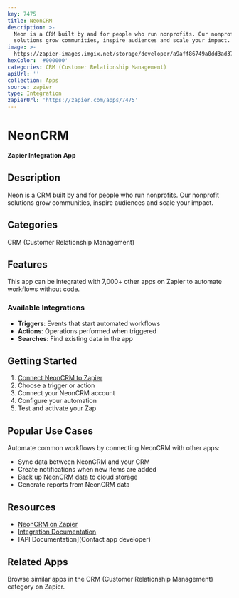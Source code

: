 ```yaml
---
key: 7475
title: NeonCRM
description: >-
  Neon is a CRM built by and for people who run nonprofits. Our nonprofit
  solutions grow communities, inspire audiences and scale your impact.
image: >-
  https://zapier-images.imgix.net/storage/developer/a9aff86749a0dd3ad371d7c72b19e113.png?auto=format%2Ccompress&ixlib=python-3.0.0&q=50
hexColor: '#000000'
categories: CRM (Customer Relationship Management)
apiUrl: ''
collection: Apps
source: zapier
type: Integration
zapierUrl: 'https://zapier.com/apps/7475'
---
```

# NeonCRM

**Zapier Integration App**

## Description

Neon is a CRM built by and for people who run nonprofits. Our nonprofit solutions grow communities, inspire audiences and scale your impact.

## Categories

CRM (Customer Relationship Management)

## Features

This app can be integrated with 7,000+ other apps on Zapier to automate workflows without code.

### Available Integrations

- **Triggers**: Events that start automated workflows
- **Actions**: Operations performed when triggered
- **Searches**: Find existing data in the app

## Getting Started

1. [Connect NeonCRM to Zapier](https://zapier.com/apps/7475)
2. Choose a trigger or action
3. Connect your NeonCRM account
4. Configure your automation
5. Test and activate your Zap

## Popular Use Cases

Automate common workflows by connecting NeonCRM with other apps:

- Sync data between NeonCRM and your CRM
- Create notifications when new items are added
- Back up NeonCRM data to cloud storage
- Generate reports from NeonCRM data

## Resources

- [NeonCRM on Zapier](https://zapier.com/apps/7475)
- [Integration Documentation](https://zapier.com/apps/7475/integrations)
- [API Documentation](Contact app developer)

## Related Apps

Browse similar apps in the CRM (Customer Relationship Management) category on Zapier.
